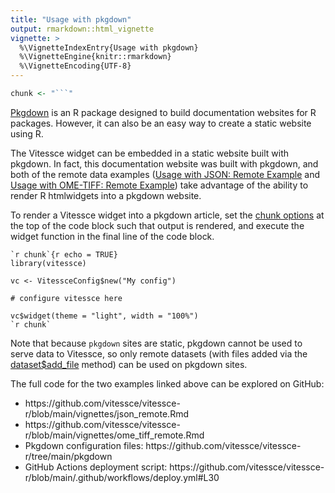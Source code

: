 ```yaml
---
title: "Usage with pkgdown"
output: rmarkdown::html_vignette
vignette: >
  %\VignetteIndexEntry{Usage with pkgdown}
  %\VignetteEngine{knitr::rmarkdown}
  %\VignetteEncoding{UTF-8}
---
```


```r
chunk <- "```"
```

[Pkgdown](https://pkgdown.r-lib.org/) is an R package designed to build documentation websites for R packages.
However, it can also be an easy way to create a static website using R.

The Vitessce widget can be embedded in a static website built with pkgdown. In fact, this documentation website was built with pkgdown, and both of the remote data examples ([Usage with JSON: Remote Example](articles/json_remote.html) and [Usage with OME-TIFF: Remote Example](articles/ome_tiff_remote.html)) take advantage of the ability to render R htmlwidgets into a pkgdown website.

To render a Vitessce widget into a pkgdown article, set the [chunk options](https://r4ds.had.co.nz/r-markdown.html#chunk-options) at the top of the code block such that output is rendered, and execute the widget function in the final line of the code block.

    `r chunk`{r echo = TRUE}
    library(vitessce)
    
    vc <- VitessceConfig$new("My config")
    
    # configure vitessce here
    
    vc$widget(theme = "light", width = "100%")
    `r chunk`

Note that because `pkgdown` sites are static, pkgdown cannot be used to serve data to Vitessce, so only remote datasets (with files added via the [dataset$add_file](reference/VitessceConfigDataset.html#method-add_file) method) can be used on pkgdown sites.

The full code for the two examples linked above can be explored on GitHub:

* https://github.com/vitessce/vitessce-r/blob/main/vignettes/json_remote.Rmd
* https://github.com/vitessce/vitessce-r/blob/main/vignettes/ome_tiff_remote.Rmd
* Pkgdown configuration files: https://github.com/vitessce/vitessce-r/tree/main/pkgdown
* GitHub Actions deployment script: https://github.com/vitessce/vitessce-r/blob/main/.github/workflows/deploy.yml#L30

